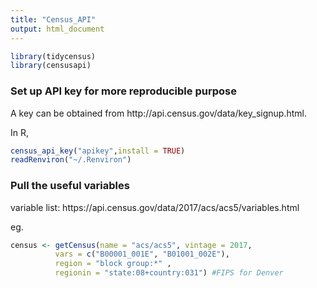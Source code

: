 ```yaml
---
title: "Census_API"
output: html_document
---
```


```r
library(tidycensus)
library(censusapi)
```

### Set up API key for more reproducible purpose

A key can be obtained from http://api.census.gov/data/key_signup.html.

In R, 
```r
census_api_key("apikey",install = TRUE)
readRenviron("~/.Renviron")
```

### Pull the useful variables
variable list: https://api.census.gov/data/2017/acs/acs5/variables.html

eg.
```r
census <- getCensus(name = "acs/acs5", vintage = 2017,
          vars = c("B00001_001E", "B01001_002E"),
          region = "block group:*" ,
          regionin = "state:08+country:031") #FIPS for Denver
```
